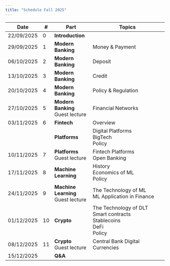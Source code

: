 ```yaml
---
title: "Schedule Fall 2025"
---
```


| Date       | #  | Part                         | Topics                                                                 |
|------------|----|------------------------------|------------------------------------------------------------------------|
| 22/09/2025 | 0  | **Introduction**             |                                                                        |
| 29/09/2025 | 1  | **Modern Banking**           | Money & Payment                                                        |
| 06/10/2025 | 2  | **Modern Banking**           | Deposit                                                  |
| 13/10/2025 | 3  | **Modern Banking**           | Credit                                                                 |
| 20/10/2025 | 4  | **Modern Banking**           | Policy & Regulation                                                    |
| 27/10/2025 | 5  | **Modern Banking** <br>Guest lecture | Financial Networks                                            |
| 03/11/2025 | 6  | **Fintech**                  | Overview                                                               |
|            |    | **Platforms**                | Digital Platforms<br>BigTech<br>Policy                                 |
| 10/11/2025 | 7  | **Platforms** <br>Guest lecture | Fintech Platforms<br>Open Banking                                  |
| 17/11/2025 | 8  | **Machine Learning**         | History<br>Economics of ML<br>Policy                                   |
| 24/11/2025 | 9  | **Machine Learning** <br>Guest lecture | The Technology of ML<br>ML Application in Finance             |
| 01/12/2025 | 10 | **Crypto**                   | The Technology of DLT<br>Smart contracts<br>Stablecoins<br>DeFi<br>Policy |
| 08/12/2025 | 11 | **Crypto** <br>Guest lecture| Central Bank Digital Currencies                                       |
| 15/12/2025 |    | **Q&A**                      |                                                                        |